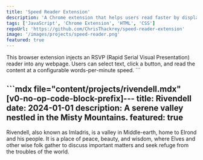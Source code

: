 ```yaml
---
title: 'Speed Reader Extension'
description: 'A Chrome extension that helps users read faster by displaying words one at a time in a fixed position, minimizing eye movement.'
tags: ['JavaScript', 'Chrome Extension', 'HTML', 'CSS']
repoUrl: 'https://github.com/ChrisThackrey/speed-reader-extension'
image: '/images/projects/speed-reader.png'
featured: true
---
```


This browser extension injects an RSVP (Rapid Serial Visual Presentation) reader into any webpage. Users can select text, click a button, and read the content at a configurable words-per-minute speed.
\`\`\`

\`\`\`mdx file="content/projects/rivendell.mdx"
[v0-no-op-code-block-prefix]---
title: Rivendell
date: 2024-01-01
description: A serene valley nestled in the Misty Mountains.
featured: true
---

Rivendell, also known as Imladris, is a valley in Middle-earth, home to Elrond and his people. It is a place of peace, beauty, and wisdom, where Elves and other wise folk gather to discuss important matters and seek refuge from the troubles of the world.
